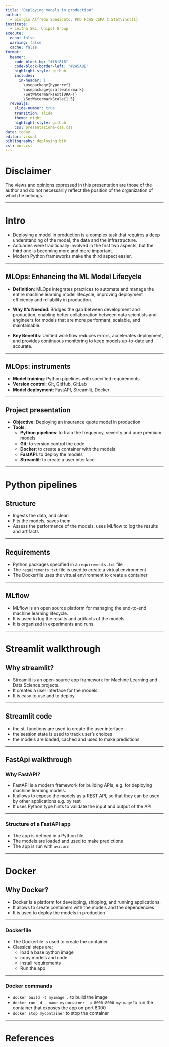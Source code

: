 ```yaml
---
title: "Deploying models in production"
author: 
  - Giorgio Alfredo Spedicato, PhD FCAS CSPA C.Stat\inst{1}
institute: 
  - Leitha SRL, Unipol Group
execute: 
  echo: false
  warning: false
  cache: false
format: 
  beamer:
    code-block-bg: "#f8f8f8"
    code-block-border-left: "#245ABE"
    highlight-style: github
    includes:
      in-header: |
        \usepackage{hyperref}
        \usepackage{draftwatermark}
        \SetWatermarkText{DRAFT}
        \SetWatermarkScale{1.5}
  revealjs:
    slide-number: true
    transition: slide
    theme: night
    highlight-style: github
    css: presentazione-css.css
date: today
editor: visual
bibliography: deploying.bib
csl: 4or.csl
---
```


# Disclaimer

The views and opinions expressed in this presentation are those of the author and do not necessarily reflect the position of the organization of which he belongs.

------------------------------------------------------------------------

# Intro

-   Deploying a model in production is a complex task that requires a deep understanding of the model, the data and the infrastructure.
-   Actuaries were traditionally involved in the first two aspects, but the third one is becoming more and more important.
-   Modern Python frameworks make the third aspect easier.

------------------------------------------------------------------------

## MLOps: Enhancing the ML Model Lifecycle

-   **Definition**: MLOps integrates practices to automate and manage the entire machine learning model lifecycle, improving deployment efficiency and reliability in production.

-   **Why It's Needed**: Bridges the gap between development and production, enabling better collaboration between data scientists and engineers for models that are more performant, scalable, and maintainable.

-   **Key Benefits**: Unified workflow reduces errors, accelerates deployment, and provides continuous monitoring to keep models up-to-date and accurate.

------------------------------------------------------------------------

## MLOps: instruments

-   **Model training**: Python pipelines with specified requirements.
-   **Version control**: Git, GitHub, GitLab
-   **Model deployment**: FastAPI, Streamlit, Docker

------------------------------------------------------------------------

## Project presentation

-   **Objective**: Deploying an insurance quote model in production
-   **Tools**:
    -   **Python pipelines**: to train the frequency, severity and pure premium models
    -   **Git**: to version control the code
    -   **Docker**: to create a container with the models
    -   **FastAPI**: to deploy the models
    -   **Streamlit**: to create a user interface

------------------------------------------------------------------------

# Python pipelines

## Structure

-   Ingests the data, and clean
-   Fits the models, saves them
-   Assess the performance of the models, uses MLflow to log the results and artifacts

------------------------------------------------------------------------

## Requirements

-   Python packages specified in a `requirements.txt` file
-   The `requirements.txt` file is used to create a virtual environment
-   The Dockerfile uses the virtual environment to create a container

------------------------------------------------------------------------

## MLflow

-   MLflow is an open source platform for managing the end-to-end machine learning lifecycle.
-   It is used to log the results and artifacts of the models
-   It is organized in experiments and runs

------------------------------------------------------------------------

# Streamlit walkthrough

## Why streamlit?

-   Streamlit is an open-source app framework for Machine Learning and Data Science projects.
-   It creates a user interface for the models
-   It is easy to use and to deploy

------------------------------------------------------------------------

## Streamlit code

-   the st. functions are used to create the user interface
-   the session state is used to track user's choices
-   the models are loaded, cached and used to make predictions

------------------------------------------------------------------------

## FastApi walkthrough

### Why FastAPI?

-   FastAPI is a modern framework for building APIs, e.g. for deploying machine learning models.
-   It allows to expose the models as a REST API, so that they can be used by other applications e.g. by rest
-   It uses Python type hints to validate the input and output of the API

------------------------------------------------------------------------

### Structure of a FastAPI app

-   The app is defined in a Python file
-   The models are loaded and used to make predictions
-   The app is run with `uvicorn`

------------------------------------------------------------------------

# Docker

## Why Docker?

-   Docker is a platform for developing, shipping, and running applications.
-   It allows to create containers with the models and the dependencies
-   It is used to deploy the models in production

------------------------------------------------------------------------

### Dockerfile

-   The Dockerfile is used to create the container
-   Classical steps are:
    -   load a base python image
    -   copy models and code
    -   install requirements
    -   Run the app

------------------------------------------------------------------------

### Docker commands

-   `docker build -t myimage .` to build the image
-   `docker run -d --name mycontainer -p 8000:8000 myimage` to run the container that exposes the app on port 8000
-   `docker stop mycontainer` to stop the container

------------------------------------------------------------------------

# References {.allowframebreaks}

